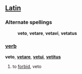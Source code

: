 ==[[Latin]]==
===Alternate spellings===
:'''veto''', '''vetare''', '''vetavi''', '''vetatus'''
===[[verb]]===
'''veto''', '''[[vetare]]''', '''[[vetui]]''', '''[[vetitus]]'''

# to [[forbid]], veto